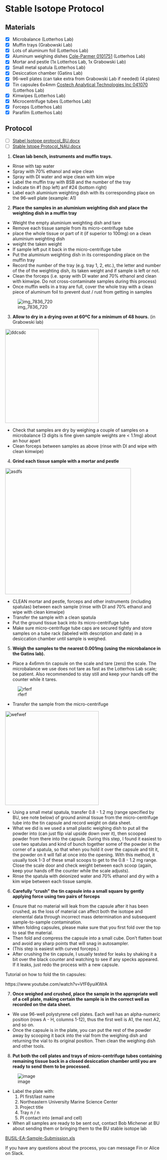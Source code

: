 # Stable Isotope Protocol

## Materials

- [x] Microbalance (Lotterhos Lab)
- [x] Muffin trays (Grabowski Lab)
- [x] Lots of aluminum foil (Lotterhos Lab)
- [x] Aluminum weighing dishes [Cole-Parmer 0101751](https://www.fishersci.com/shop/products/weighing-dishes-3/NC9597511?emb_id=pp_usorderconfirmation_producttitle) (Lotterhos Lab)
- [x] Mortar and pestle (1x Lotterhos Lab, 1x Grabowski Lab)
- [x] Small metal spatula (Lotterhos Lab)
- [x] Desiccation chamber (Gatins Lab)
- [x] 96-well plates (can take extra from Grabowski Lab if needed) (4 plates)
- [x] Tin capsules 6x4mm [Costech Analytical Technologies Inc 041070](https://www.fishersci.com/shop/products/tin-capsules-4-x-6-mm-250-pk/NC9601238?emb_id=pp_usorderconfirmation_producttitle) (Lotterhos Lab)
- [x] Kimwipes (Lotterhos Lab)
- [x] Microcentrifuge tubes (Lotterhos Lab)
- [x] Forceps (Lotterhos Lab)
- [x] Parafilm (Lotterhos Lab)


## Protocol 
- [ ] [Stabel Isotope protocol_BU.docx](https://github.com/remygatins/BlackSeaBass_WGS/files/12051505/Stabel.Isotope.protocol_BU.docx)
- [ ] [Stable Istope Protocol_NAU.docx](https://github.com/remygatins/BlackSeaBass_WGS/files/12051525/Stable.Istope.Protocol_1-16-22.1.docx)

1.	**Clean lab bench, instruments and muffin trays.**
- Rinse with tap water
- Spray with 70% ethanol and wipe clean
- Spray with DI water and wipe clean with kim wipe
- Label the muffin tray with BSB and the number of the tray
- Indicate tin #1 (top left) anf #24 (bottom right)
- Label each aluminium weighting dish with its corresponding place on the 96-well plate (example: A1)

2. **Place the samples in an aluminium weighting dish and place the weighting dish in a muffin tray**
- Weight the empty aluminium weighting dish and tare
- Remove each tissue sample from its micro-centrifuge tube
- place the whole tissue or part of it (if superior to 100mg) on a clean aluminium weighting dish
- weight the taken weight
- If sample left put it back in the micro-centrifuge tube
- Put the aluminium weighting dish in its corresponding place on the muffin tray
- Record the number of the tray (e.g. tray 1, 2, etc.), the letter and number of the of the weighting dish, its taken weight and if sample is left or not. 
- Clean the forceps (i.e. spray with DI water and 70% ethanol and clean with kimwipe. Do not cross-contaminate samples during this process)
- Once muffin wells in a tray are full, cover the whole tray with a clean piece of aluminum foil to prevent dust / rust from getting in samples


![img_7836_720](https://github.com/remygatins/BlackSeaBass_StableIsotope/assets/138695525/7ab8e8c2-49e3-4ae5-876a-e117c24f5ba6)


3. **Allow to dry in a drying oven at 60ºC for a minimum of 48 hours.** (in Grabowski lab)

<img width="300" alt="ddcsdc" src="https://github.com/remygatins/BlackSeaBass_StableIsotope/assets/138695525/bef7770f-eab9-4493-9ad1-819e2400ece8">

-	Check that samples are dry by weighing a couple of samples on a microbalance (3 digits is fine given sample weights are < 1.1mg) about an hour apart
-	Clean forceps between samples as above (rinse with DI and wipe with clean kimwipe)

4. **Grind each tissue sample with a mortar and pestle**

<img width="403" alt="asdfs" src="https://github.com/remygatins/BlackSeaBass_StableIsotope/assets/138695525/01f19204-ce08-46d5-82f5-4f7fe59d63cb">

- CLEAN mortar and pestle, forceps and other instruments (including spatulas) between each sample (rinse with DI and 70% ethanol and wipe with clean kimwipe)
- Transfer the sample with a clean spatula
- Put the ground tissue back into its micro-centrifuge tube
- Make sure micro-centrifuge tube caps are secured tightly and store samples on a tube rack (labeled with description and date) in a desiccation chamber until sample is weighed.



5.	**Weigh the samples to the nearest 0.001mg (using the microbalance in the Gatins lab).**
- Place a 4x6mm tin capsule on the scale and tare (zero) the scale. The microbalance we use does not tare as fast as the Lotterhos Lab scale; be patient. Also recommended to stay still and keep your hands off the counter while it tares. 


![rferf](https://github.com/remygatins/BlackSeaBass_StableIsotope/assets/138695525/9019d482-a2b7-4a8a-a995-11c6348871d5)

- Transfer the sample from the micro-centrifuge

<img width="300" alt="wefwef" src="https://github.com/remygatins/BlackSeaBass_StableIsotope/assets/138695525/b074524b-bc7e-47f1-9bd0-3b946b44b654">


- Using a small metal spatula, transfer 0.8 - 1.2 mg (range specified by BU, see note below) of ground animal tissue from the micro-centrifuge tube into the tin capsule and record weight on data sheet.
- What we did is we used a small plastic weighing dish to put all the powder into (can just flip vial upside down over it), then scooped powder from there into the capsule. During this step, I found it easiest to use two spatulas and kind of bunch together some of the powder in the corner of a spatula, so that when you hold it over the capsule and tilt it, the powder on it will fall at once into the opening. With this method, it usually took 1-3 of these small scoops to get to the 0.8 - 1.2 mg range. Close the scale door and check weight between each scoop (again, keep your hands off the counter while the scale adjusts).
- Rinse the spatula with deionized water and 70% ethanol and dry with a kim wipe between each tissue sample.

6. **Carefully “crush” the tin capsule into a small square by gently applying force using two pairs of forceps**
-	Ensure that no material will leak from the capsule after it has been crushed, as the loss of material can affect both the isotope and elemental data through incorrect mass determination and subsequent sample-to-sample contamination.
- When folding capsules, please make sure that you first fold over the top to seal the material.
- Then fold and compress the capsule into a small cube.  Don't flatten boat and avoid any sharp points that will snag in autosampler.
- (This step is easiest with curved forceps.)
- After crushing the tin capsule, I usually tested for leaks by shaking it a bit over the black counter and watching to see if any specks appeared. If it leaks, just redo the process with a new capsule.

Tutorial on how to fold the tin capsules:

 https://www.youtube.com/watch?v=VfF6yuiKWrA


7. **Once weighed and crushed, place the sample in the appropriate well of a cell plate, making certain the sample is in the correct well as recorded on the data sheet.**
- We use 96-well polystyrene cell plates. Each well has an alpha-numeric position (rows A - H, columns 1-12), thus the first well is A1, the next A2, and so on.
- Once the capsule is in the plate, you can put the rest of the powder away by scooping it back into the vial from the weighing dish and returning the vial to its original position. Then clean the weighing dish and other tools.

8. **Put both the cell plates and trays of micro-centrifuge tubes containing remaining tissue back in a closed desiccation chamber until you are ready to send them to be processed.**

![image](https://github.com/remygatins/BlackSeaBass_StableIsotope/assets/138695525/aba4f3d9-c194-40dd-a0c6-c8e1671065b3)

- Label the plate with:
  1.	PI first/last name 
  2.	Northeastern University Marine Science Center
  3.	Project title
  4.	Tray n / n
  5.	PI contact into (email and cell)
-	When all samples are ready to be sent out, contact Bob Michener at BU about sending them or bringing them to the BU stable isotope lab

[BUSIL-EA-Sample-Submission.xls](https://github.com/remygatins/BlackSeaBass_WGS/files/12051593/BUSIL-EA-Sample-Submission.xls)

If you have any questions about the process, you can message Fin or Alice on Slack.

